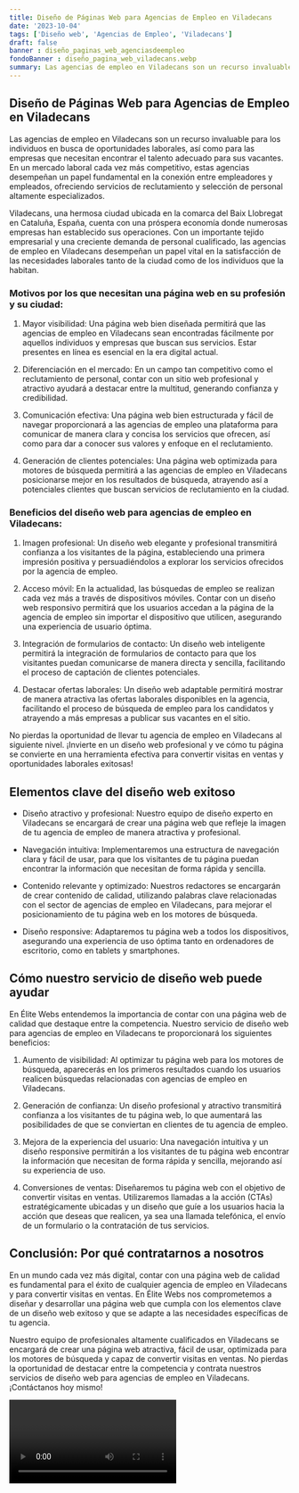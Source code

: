 ```yaml
---
title: Diseño de Páginas Web para Agencias de Empleo en Viladecans
date: '2023-10-04'
tags: ['Diseño web', 'Agencias de Empleo', 'Viladecans']
draft: false
banner : diseño_paginas_web_agenciasdeempleo
fondoBanner : diseño_pagina_web_viladecans.webp
summary: Las agencias de empleo en Viladecans son un recurso invaluable para los individuos en busca de oportunidades laborales, así como para las empresas que necesitan encontrar el talento adecuado para sus vacantes. En un mercado laboral cada vez más competitivo, estas agencias desempeñan un papel fundamental en la conexión entre empleadores y empleados, ofreciendo servicios de reclutamiento y selección de personal altamente especializados.
---
```


## Diseño de Páginas Web para Agencias de Empleo en Viladecans

Las agencias de empleo en Viladecans son un recurso invaluable para los individuos en busca de oportunidades laborales, así como para las empresas que necesitan encontrar el talento adecuado para sus vacantes. En un mercado laboral cada vez más competitivo, estas agencias desempeñan un papel fundamental en la conexión entre empleadores y empleados, ofreciendo servicios de reclutamiento y selección de personal altamente especializados.

Viladecans, una hermosa ciudad ubicada en la comarca del Baix Llobregat en Cataluña, España, cuenta con una próspera economía donde numerosas empresas han establecido sus operaciones. Con un importante tejido empresarial y una creciente demanda de personal cualificado, las agencias de empleo en Viladecans desempeñan un papel vital en la satisfacción de las necesidades laborales tanto de la ciudad como de los individuos que la habitan.

### Motivos por los que necesitan una página web en su profesión y su ciudad:

1. Mayor visibilidad: Una página web bien diseñada permitirá que las agencias de empleo en Viladecans sean encontradas fácilmente por aquellos individuos y empresas que buscan sus servicios. Estar presentes en línea es esencial en la era digital actual.

2. Diferenciación en el mercado: En un campo tan competitivo como el reclutamiento de personal, contar con un sitio web profesional y atractivo ayudará a destacar entre la multitud, generando confianza y credibilidad.

3. Comunicación efectiva: Una página web bien estructurada y fácil de navegar proporcionará a las agencias de empleo una plataforma para comunicar de manera clara y concisa los servicios que ofrecen, así como para dar a conocer sus valores y enfoque en el reclutamiento.

4. Generación de clientes potenciales: Una página web optimizada para motores de búsqueda permitirá a las agencias de empleo en Viladecans posicionarse mejor en los resultados de búsqueda, atrayendo así a potenciales clientes que buscan servicios de reclutamiento en la ciudad.

### Beneficios del diseño web para agencias de empleo en Viladecans:

1. Imagen profesional: Un diseño web elegante y profesional transmitirá confianza a los visitantes de la página, estableciendo una primera impresión positiva y persuadiéndolos a explorar los servicios ofrecidos por la agencia de empleo.

2. Acceso móvil: En la actualidad, las búsquedas de empleo se realizan cada vez más a través de dispositivos móviles. Contar con un diseño web responsivo permitirá que los usuarios accedan a la página de la agencia de empleo sin importar el dispositivo que utilicen, asegurando una experiencia de usuario óptima.

3. Integración de formularios de contacto: Un diseño web inteligente permitirá la integración de formularios de contacto para que los visitantes puedan comunicarse de manera directa y sencilla, facilitando el proceso de captación de clientes potenciales.

4. Destacar ofertas laborales: Un diseño web adaptable permitirá mostrar de manera atractiva las ofertas laborales disponibles en la agencia, facilitando el proceso de búsqueda de empleo para los candidatos y atrayendo a más empresas a publicar sus vacantes en el sitio.

No pierdas la oportunidad de llevar tu agencia de empleo en Viladecans al siguiente nivel. ¡Invierte en un diseño web profesional y ve cómo tu página se convierte en una herramienta efectiva para convertir visitas en ventas y oportunidades laborales exitosas!

<GifSeo />

<Cta />

## Elementos clave del diseño web exitoso

- Diseño atractivo y profesional: Nuestro equipo de diseño experto en Viladecans se encargará de crear una página web que refleje la imagen de tu agencia de empleo de manera atractiva y profesional.

- Navegación intuitiva: Implementaremos una estructura de navegación clara y fácil de usar, para que los visitantes de tu página puedan encontrar la información que necesitan de forma rápida y sencilla.

- Contenido relevante y optimizado: Nuestros redactores se encargarán de crear contenido de calidad, utilizando palabras clave relacionadas con el sector de agencias de empleo en Viladecans, para mejorar el posicionamiento de tu página web en los motores de búsqueda.

- Diseño responsive: Adaptaremos tu página web a todos los dispositivos, asegurando una experiencia de uso óptima tanto en ordenadores de escritorio, como en tablets y smartphones.

## Cómo nuestro servicio de diseño web puede ayudar

En Élite Webs entendemos la importancia de contar con una página web de calidad que destaque entre la competencia. Nuestro servicio de diseño web para agencias de empleo en Viladecans te proporcionará los siguientes beneficios:

1. Aumento de visibilidad: Al optimizar tu página web para los motores de búsqueda, aparecerás en los primeros resultados cuando los usuarios realicen búsquedas relacionadas con agencias de empleo en Viladecans.

2. Generación de confianza: Un diseño profesional y atractivo transmitirá confianza a los visitantes de tu página web, lo que aumentará las posibilidades de que se conviertan en clientes de tu agencia de empleo.

3. Mejora de la experiencia del usuario: Una navegación intuitiva y un diseño responsive permitirán a los visitantes de tu página web encontrar la información que necesitan de forma rápida y sencilla, mejorando así su experiencia de uso.

4. Conversiones de ventas: Diseñaremos tu página web con el objetivo de convertir visitas en ventas. Utilizaremos llamadas a la acción (CTAs) estratégicamente ubicadas y un diseño que guíe a los usuarios hacia la acción que deseas que realicen, ya sea una llamada telefónica, el envío de un formulario o la contratación de tus servicios.

## Conclusión: Por qué contratarnos a nosotros

En un mundo cada vez más digital, contar con una página web de calidad es fundamental para el éxito de cualquier agencia de empleo en Viladecans y para convertir visitas en ventas. En Élite Webs nos comprometemos a diseñar y desarrollar una página web que cumpla con los elementos clave de un diseño web exitoso y que se adapte a las necesidades específicas de tu agencia.

Nuestro equipo de profesionales altamente cualificados en Viladecans se encargará de crear una página web atractiva, fácil de usar, optimizada para los motores de búsqueda y capaz de convertir visitas en ventas. No pierdas la oportunidad de destacar entre la competencia y contrata nuestros servicios de diseño web para agencias de empleo en Viladecans. ¡Contáctanos hoy mismo!

<Video />

<CtaBot job='Agencias de Empleo' city='Viladecans'/>

<Gmaps query='Viladecans+españa+maps' />